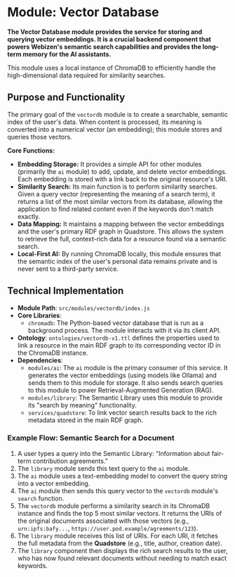 # Module: Vector Database

**The Vector Database module provides the service for storing and querying vector embeddings. It is a crucial backend component that powers Webizen's semantic search capabilities and provides the long-term memory for the AI assistants.**

This module uses a local instance of ChromaDB to efficiently handle the high-dimensional data required for similarity searches.

## Purpose and Functionality

The primary goal of the `vectordb` module is to create a searchable, semantic index of the user's data. When content is processed, its meaning is converted into a numerical vector (an embedding); this module stores and queries those vectors.

**Core Functions:**
-   **Embedding Storage:** It provides a simple API for other modules (primarily the `ai` module) to add, update, and delete vector embeddings. Each embedding is stored with a link back to the original resource's URI.
-   **Similarity Search:** Its main function is to perform similarity searches. Given a query vector (representing the meaning of a search term), it returns a list of the most similar vectors from its database, allowing the application to find related content even if the keywords don't match exactly.
-   **Data Mapping:** It maintains a mapping between the vector embeddings and the user's primary RDF graph in Quadstore. This allows the system to retrieve the full, context-rich data for a resource found via a semantic search.
-   **Local-First AI:** By running ChromaDB locally, this module ensures that the semantic index of the user's personal data remains private and is never sent to a third-party service.

## Technical Implementation

-   **Module Path**: `src/modules/vectordb/index.js`
-   **Core Libraries**:
    -   `chromadb`: The Python-based vector database that is run as a background process. The module interacts with it via its client API.
-   **Ontology**: `ontologies/vectordb-v1.ttl` defines the properties used to link a resource in the main RDF graph to its corresponding vector ID in the ChromaDB instance.
-   **Dependencies**:
    -   `modules/ai`: The `ai` module is the primary consumer of this service. It generates the vector embeddings (using models like Ollama) and sends them to this module for storage. It also sends search queries to this module to power Retrieval-Augmented Generation (RAG).
    -   `modules/library`: The Semantic Library uses this module to provide its "search by meaning" functionality.
    -   `services/quadstore`: To link vector search results back to the rich metadata stored in the main RDF graph.

### Example Flow: Semantic Search for a Document

1.  A user types a query into the Semantic Library: "Information about fair-term contribution agreements."
2.  The `library` module sends this text query to the `ai` module.
3.  The `ai` module uses a text-embedding model to convert the query string into a vector embedding.
4.  The `ai` module then sends this query vector to the `vectordb` module's `search` function.
5.  The `vectordb` module performs a similarity search in its ChromaDB instance and finds the top 5 most similar vectors. It returns the URIs of the original documents associated with those vectors (e.g., `urn:ipfs:bafy...`, `https://user.pod.example/agreements/123`).
6.  The `library` module receives this list of URIs. For each URI, it fetches the full metadata from the **Quadstore** (e.g., title, author, creation date).
7.  The `library` component then displays the rich search results to the user, who has now found relevant documents without needing to match exact keywords.
